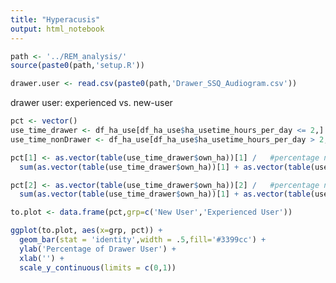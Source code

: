 ```yaml
---
title: "Hyperacusis"
output: html_notebook
---
```



```r

path <- '../REM_analysis/'
source(paste0(path,'setup.R'))


```


```r

drawer.user <- read.csv(paste0(path,'Drawer_SSQ_Audiogram.csv'))


```

drawer user: experienced vs. new-user

```r
pct <- vector()
use_time_drawer <- df_ha_use[df_ha_use$ha_usetime_hours_per_day <= 2,]
use_time_nonDrawer <- df_ha_use[df_ha_use$ha_usetime_hours_per_day > 2,]

pct[1] <- as.vector(table(use_time_drawer$own_ha))[1] /   #percentage new users
  sum(as.vector(table(use_time_drawer$own_ha))[1] + as.vector(table(use_time_drawer$own_ha))[2])

pct[2] <- as.vector(table(use_time_drawer$own_ha))[2] /   #percentage new users
  sum(as.vector(table(use_time_drawer$own_ha))[1] + as.vector(table(use_time_drawer$own_ha))[2])

to.plot <- data.frame(pct,grp=c('New User','Experienced User'))

ggplot(to.plot, aes(x=grp, pct)) +
  geom_bar(stat = 'identity',width = .5,fill='#3399cc') + 
  ylab('Percentage of Drawer User') + 
  xlab('') + 
  scale_y_continuous(limits = c(0,1))

```


